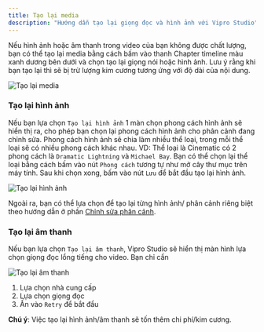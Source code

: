 ```yaml
---
title: Tạo lại media
description: "Hướng dẫn tạo lại giọng đọc và hình ảnh với Vipro Studio"
---
```


Nếu hình ảnh hoặc âm thanh trong video của bạn không được chất lượng, bạn có thể tạo lại media bằng cách bấm vào thanh Chapter timeline màu xanh dương bên dưới và chọn tạo lại giọng nói hoặc hình ảnh. Lưu ý rằng khi bạn tạo lại thì sẽ bị trừ lượng kim cương tương ứng với độ dài của nội dung.

<img
  src='/vi/images/usage/video-editor/regenerate-media.jpg'
  alt='Tạo lại media'
  className='rounded-lg'
/>

### Tạo lại hình ảnh

Nếu bạn lựa chọn `Tạo lại hình ảnh` 1 màn chọn phong cách hình ảnh sẽ hiển thị ra, cho phép bạn chọn lại phong cách hình ảnh cho phân cảnh đang chỉnh sửa. Phong cách hình ảnh sẽ chia làm nhiều thể loại, trong mỗi thể loại sẽ có nhiều phong cách khác nhau. VD: Thể loại là Cinematic có 2 phong cách là `Dramatic Lightning` và `Michael Bay`. Bạn có thể chọn lại thể loại bằng cách bấm vào nút `Phong cách` tương tự như mở cây thư mục trên máy tính. Sau khi chọn xong, bấm vào nút `Lưu` để bắt đầu tạo lại hình ảnh.

<img
  src='/vi/images/usage/video-editor/regenerate-media-style.jpeg'
  alt='Tạo lại hình ảnh'
  className='rounded-lg'
/>

Ngoài ra, bạn có thể lựa chọn để tạo lại từng hình ảnh/ phân cảnh riêng biệt theo hướng dẫn ở phần [Chỉnh sửa phân cảnh](/usage/video-editor/edit-scene).

### Tạo lại âm thanh

Nếu bạn lựa chọn `Tạo lại âm thanh`, Vipro Studio sẽ hiển thị màn hình lựa chọn giọng đọc lồng tiếng cho video. Bạn chỉ cần

<img
  src='/vi/images/usage/video-editor/regenerate-media-voice.jpeg'
  alt='Tạo lại âm thanh'
  className='rounded-lg'
/>

1. Lựa chọn nhà cung cấp
2. Lựa chọn giọng đọc
3. Ấn vào `Retry` để bắt đầu

**Chú ý**: Việc tạo lại hình ảnh/âm thanh sẽ tốn thêm chi phí/kim cương.
